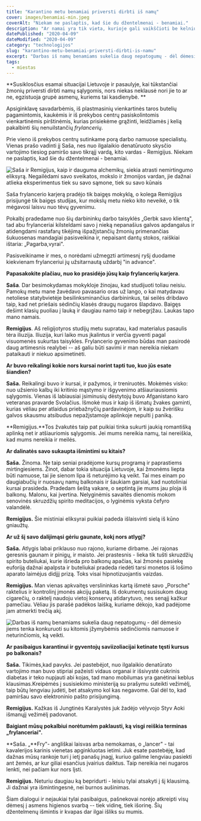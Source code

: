 ```yaml
---
title: "Karantino metu benamiai priversti dirbti iš namų"
cover: images/benamiai-min.jpeg
coverAlt: "Niekam ne paslaptis, kad šie du džentelmenai - benamiai."
description: "Ar namai yra tik vieta, kurioje gali vaikščioti be kelnių, ar kažkas daugiau? Gyvenimo gatvėje ekspertai pasakoja, kaip dirbti iš namų, kai neturi nei darbo, nei namų. "
datePublished: "2020-04-09"
dateModified: "2020-04-09"
category: "technologijos"
slug: "karantino-metu-benamiai-priversti-dirbti-is-namu"
excerpt: "Darbas iš namų benamiams sukelia daug nepatogumų - dėl dėmesio jiems tenka konkuruoti su kitomis įžymybėmis sėdinčiomis namuose ir neturinčiomis, ką veikti."
tags:
  - miestas
---
```


**Susiklosčius esamai situacijai Lietuvoje ir pasaulyje, kai tūkstančiai žmonių priversti dirbti namų sąlygomis, nors niekas neklausė nori jie to ar ne, egzistuoja grupė asmenų, kuriems tai kasdienybė. **

Apsiginklavę savadarbėmis, iš plastmasinių vienkartinės taros butelių pagamintomis, kaukėmis ir iš prekybos centrų pasiskolintomis vienkartinėmis pirštinėmis, kurias prisiekėme grąžinti, leidžiamės į kelią pakalbinti šių nenuilstančių *frylancerių*.

Prie vieno iš prekybos centrų sutinkame porą darbo namuose specialistų. Vienas prašo vadinti jį Saša, nes nuo ilgalaikio denatūruoto skysčio vartojimo tiesiog pamiršo savo tikrąjį vardą, kito vardas - Remigijus. Niekam ne paslaptis, kad šie du džentelmenai - benamiai.

![Saša ir Remigijus, kaip ir dauguma alchemikų, siekia atrasti nemirtingumo eliksyrą. Negailėdami savo sveikatos, mokslo ir žmonijos vardan, jie dažnai atlieka eksperimentus tiek su savo sąmone, tiek su savo kūnais](images/benamiai-min.jpeg)

Saša frylancerio karjerą pradėjo tik baigęs mokyklą, o kolega Remigijus prisijungė tik baigęs studijas, kur mokslų metu nieko kito neveikė, o tik mėgavosi laisvu nuo tėvų gyvenimu.

Pokalbį pradedame nuo šių darbininkų darbo taisyklės „Gerbk savo klientą", tad abu frylanceriai kilsteldami savo į nieką nepanašius galvos apdangalus ir atidengdami rastafarų tikėjimą išpažįstančių žmonių primenančias šukuosenas mandagiai pasisveikina ir, nepaisant dantų stokos, raiškiai ištaria: „Pagarba,vyrai".

Pasisveikiname ir mes, o norėdami užmegzti artimesnį ryšį duodame kiekvienam frylanceriui jų užsitarnautą uždarbį "in advance".

**Papasakokite plačiau, nuo ko prasidėjo jūsų kaip frylancerių karjera**.

**Saša**. Dar besimokydamas mokykloje žinojau, kad studijuoti toliau neisiu. Pamokų metu mane žavėdavo pavasario oras už lango, o kai matydavau netoliese statybvietėje besilinksminančius darbininkus, tai seilės dribdavo taip, kad net priešais sėdinčių klasės draugų nugaros šlapdavo. Baigęs dešimt klasių puoliau į lauką ir daugiau namo taip ir nebegrįžau. Laukas tapo mano namais.

**Remigijus**. Aš religijotyros studijų metu supratau, kad materialus pasaulis tėra iliuzija. Iliuzija, kuri laiko mus įkalintus ir verčia gyventi pagal visuomenės sukurtas taisykles. Frylancerio gyvenimo būdas man pasirodė daug artimesnis realybei -- aš galiu būti savimi ir man nereikia niekam pataikauti ir niekuo apsimetinėti.

**Ar buvo reikalingi kokie nors kursai norint tapti tuo, kuo jūs esate šiandien?**

**Saša.** Reikalingi buvo ir kursai, ir pažymos, ir treniruotės. Mokėmės visko: nuo užsienio kalbų iki kritinio mąstymo ir išgyvenimo atšiauriausiomis sąlygomis. Vienas iš labiausiai įsiminusių dėstytojų buvo Afganistano karo veteranas pravarde Svolačius. Išmokė mus ir kaip iš išmatų žvakes gaminti, kurias vėliau per atlaidus priebažnyčių pardavinėjom, ir kaip su žvėrišku galvos skausmu atsibudus nepažįstamoje aplinkoje nepulti į paniką.

**Remigijus.**Tos žvakutės taip pat puikiai tinka sukurti jaukią romantišką aplinką net ir atšiauriomis sąlygomis. Jei mums nereikia namų, tai nereiškia, kad mums nereikia ir meilės.

**Ar dalinatės savo sukaupta išmintimi su kitais?**

**Saša.** Žinoma. Ne taip seniai pradėjome kursų programą ir paprastiems mirtingiesiems. Žinot, dabar tokia situacija Lietuvoje, kai žmonėms liepta būti namuose, tai jie sienom lipa iš neturėjimo ką veikt. Tai mes einam po daugiabučių ir nuosavų namų balkonais ir šaukiam garsiai, kad nuotoliniai kursai prasideda. Pradedam šeštą vakare, o septintą jie mums jau ploja iš balkonų. Malonu, kai įvertina. Nelyginėmis savaitės dienomis mokom senovinės skruzdžių spirito meditacijos, o lyginėmis vyksta čefyro valandėlė.

**Remigijus.** Šie mistiniai eliksyrai puikiai padeda išlaisvinti sielą iš kūno gniaužtų.

**Ar už šį savo dalijimąsi gėriu gaunate, kokį nors atlygį?**

**Saša.** Atlygis labai priklauso nuo rajono, kuriame dirbame. Jei rajonas geresnis gaunam ir pinigų, ir maisto. Jei prastesnis - lieka tik tušti skruzdžių spirito buteliukai, kurie išrieda pro balkonų apačias, kai žmonės pasiekę euforiją dažnai apalpsta ir buteliukai pradeda riedėti tarsi monetos iš lošimo aparato laimėjus didįjį prizą. Toks visai hipnotizuojantis vaizdas.

**Remigijus.** Man vienas apkvaitęs verslininkas kartą išmetė savo „Porsche" raktelius ir kontrolinį įmonės akcijų paketą. Iš dokumentų susisukom daug cigarečių, o raktelį naudoju vietoj konservų atidarytuvo, nes senąjį kažkur pamečiau. Vėliau jis parašė padėkos laišką, kuriame dėkojo, kad padėjome jam atmerkti trečią akį.

![Darbas iš namų benamiams sukelia daug nepatogumų - dėl dėmesio jiems tenka konkuruoti su kitomis įžymybėmis sėdinčiomis namuose ir neturinčiomis, ką veikti.](images/benamiai-namuose-min.jpg)

**Ar pasibaigus karantinui ir gyventojų saviizoliacijai ketinate tęsti kursus po balkonais?**

**Saša.** Tikimės,kad pavyks. Jei pastebėjot, nuo ilgalaikio denatūrato vartojimo man buvo stipriai pažeisti vidaus organai ir išsivystė cukrinis diabetas ir teko nupjauti abi kojas, tad mano mobilumas yra ganėtinai keblus klausimas.Kreipėmės į susisiekimo ministeriją su prašymu suteikti vežimėlį, taip būtų lengviau judėti, bet atsakymo kol kas negavome. Gal dėl to, kad pamiršau savo elektroninio pašto prisijungimą. 

**Remigijus.** Kažkas iš Jungtinės Karalystės juk žadėjo vėlyvojo Styv Aoki išmanųjį vežimėlį padovanot. 

**Baigiant mūsų pokalbiui norėtumėm paklausti, ką visgi reiškia terminas „frylanceriai".**

**Saša. „**Fry"- angliškai laisvas arba nemokamas, o „lancer" - tai kavalerijos karinis vienetas apginkluotas ietimi. Juk esate pastebėję, kad dažnas mūsų rankoje turi į ietį panašų įnagį, kuriuo galime lengviau pasiekti ant žemės, ar kur giliai esančius įvairius daiktus. Taip nereikia nei nugaros lenkti, nei pačiam kur nors lįsti.

**Remigijus.** Neturiu daugiau ką bepridurti - leisiu tylai atsakyti į šį klausimą. Ji dažnai yra išmintingesnė, nei burnos aušinimas.

Šiam dialogui ir nejaukiai tylai pasibaigus, pašnekovai norėjo atkreipti visų dėmesį į asmens higienos svarbą -- tiek vidinę, tiek išorinę. Šių džentelmenų išmintis ir kvapas dar ilgai išliks su mumis.